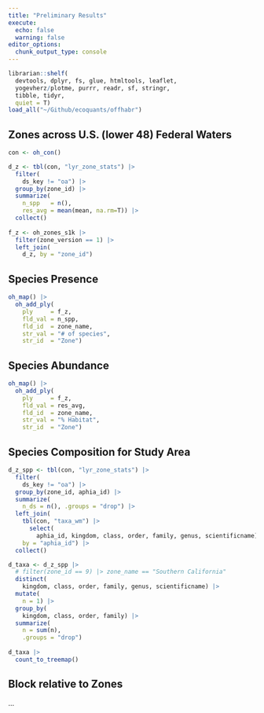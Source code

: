 ```yaml
---
title: "Preliminary Results"
execute:
  echo: false
  warning: false
editor_options: 
  chunk_output_type: console
---
```


```r
librarian::shelf(
  devtools, dplyr, fs, glue, htmltools, leaflet, 
  yogevherz/plotme, purrr, readr, sf, stringr, 
  tibble, tidyr, 
  quiet = T)
load_all("~/Github/ecoquants/offhabr")
```

## Zones across U.S. (lower 48) Federal Waters

```r
con <- oh_con()

d_z <- tbl(con, "lyr_zone_stats") |> 
  filter(
    ds_key != "oa") |> 
  group_by(zone_id) |> 
  summarize(
    n_spp   = n(),
    res_avg = mean(mean, na.rm=T)) |> 
  collect()
  
f_z <- oh_zones_s1k |> 
  filter(zone_version == 1) |> 
  left_join(
    d_z, by = "zone_id")
```

::: {.panel-tabset}

## Species Presence

```r
oh_map() |> 
  oh_add_ply(
    ply     = f_z,
    fld_val = n_spp,
    fld_id  = zone_name,
    str_val = "# of species",
    str_id  = "Zone")
```

## Species Abundance

```r
oh_map() |> 
  oh_add_ply(
    ply     = f_z,
    fld_val = res_avg,
    fld_id  = zone_name,
    str_val = "% Habitat",
    str_id  = "Zone")
```

<!-- 
## Extinction Risk
Average extinction risk.
-->

:::

## Species Composition for Study Area

```r
d_z_spp <- tbl(con, "lyr_zone_stats") |> 
  filter(
    ds_key != "oa") |> 
  group_by(zone_id, aphia_id) |> 
  summarize(
    n_ds = n(), .groups = "drop") |> 
  left_join(
    tbl(con, "taxa_wm") |> 
      select(
        aphia_id, kingdom, class, order, family, genus, scientificname), 
    by = "aphia_id") |> 
  collect()

d_taxa <- d_z_spp |> 
  # filter(zone_id == 9) |> zone_name == "Southern California"
  distinct(
    kingdom, class, order, family, genus, scientificname) |> 
  mutate(
    n = 1) |> 
  group_by(
    kingdom, class, order, family) |> 
  summarize(
    n = sum(n),
    .groups = "drop")
  
d_taxa |>
  count_to_treemap()
```

## Block relative to Zones

...

